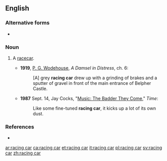 ==English==

===Alternative forms===
* {{l|en|racing-car}}

===Noun===
{{en-noun|head=[[racing]] [[car]]}}

# {{label|en|automotive|motor racing}} A [[racecar]].
#* '''1919''', [[w:P. G. Wodehouse|P. G. Wodehouse]], ''A Damsel in Distress'', ch. 6:
#*: [A] grey '''racing car''' drew up with a grinding of brakes and a sputter of gravel in front of the main entrance of Belpher Castle.
#* '''1987''' Sept. 14, Jay Cocks, "[http://www.time.com/time/magazine/article/0,9171,965452,00.html Music: The Badder They Come]," ''Time'':
#*: Like some fine-tuned '''racing car''', it kicks up a lot of its own dust.

===References===
* {{R:OneLook}}

[[ar:racing car]]
[[ca:racing car]]
[[et:racing car]]
[[it:racing car]]
[[pl:racing car]]
[[sv:racing car]]
[[zh:racing car]]